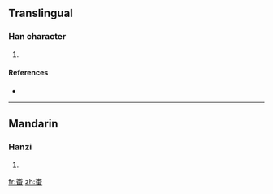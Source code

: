 ==Translingual==

===Han character===
{{Han char|rn=119|rad=米|as=05|sn=11|four=|canj=火木田 (FDW)}}

# {{defn|Han|sort=米05}}

====References====
* {{Han ref|kx=0763.031|dkj=21855|hdz=42542.030|uh=7568|ud=30056}}

----

==Mandarin==

===Hanzi===
{{cmn-hanzi|pin=[[pān]] ([[pan1]])|wg=p'an<sup>1</sup>}}

# {{defn|Mandarin}}

[[fr:畨]]
[[zh:畨]]